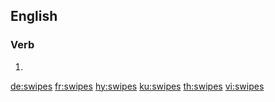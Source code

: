 
==English==

===Verb===
{{head|en|verb form}}

# {{en-third-person singular of|swipe}}

[[de:swipes]]
[[fr:swipes]]
[[hy:swipes]]
[[ku:swipes]]
[[th:swipes]]
[[vi:swipes]]